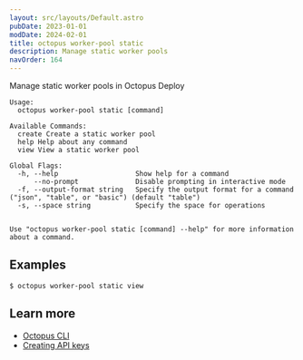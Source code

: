 ```yaml
---
layout: src/layouts/Default.astro
pubDate: 2023-01-01
modDate: 2024-02-01
title: octopus worker-pool static
description: Manage static worker pools
navOrder: 164
---
```


Manage static worker pools in Octopus Deploy

```
Usage:
  octopus worker-pool static [command]

Available Commands:
  create Create a static worker pool
  help Help about any command
  view View a static worker pool

Global Flags:
  -h, --help                   Show help for a command
      --no-prompt              Disable prompting in interactive mode
  -f, --output-format string   Specify the output format for a command ("json", "table", or "basic") (default "table")
  -s, --space string           Specify the space for operations


Use "octopus worker-pool static [command] --help" for more information about a command.
```

## Examples

<SamplesInstance />

```
$ octopus worker-pool static view

```

## Learn more

- [Octopus CLI](/docs/octopus-rest-api/cli)
- [Creating API keys](/docs/octopus-rest-api/how-to-create-an-api-key)